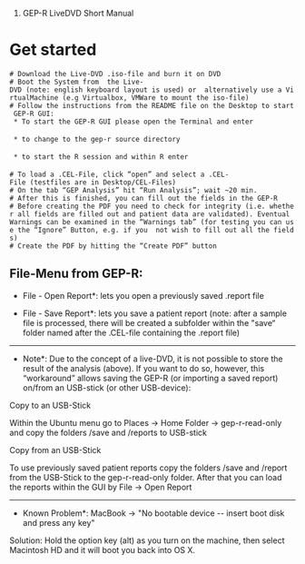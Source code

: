 #GEP-R LiveDVD Short Manual

= Get started =

 # Download the Live-DVD .iso-file and burn it on DVD
 # Boot the System from  the Live-DVD (note: english keyboard layout is used) or  alternatively use a VirtualMachine (e.g Virtualbox, VMWare to mount the iso-file)
 # Follow the instructions from the README file on the Desktop to start GEP-R GUI:
  * To start the GEP-R GUI please open the Terminal and enter
   {{{cd gep-r-read-only}}} <Enter>
  * to change to the gep-r source directory
   {{{R}}} <Enter>
  * to start the R session and within R enter
   {{{source("gBefund.R")}}} <Enter>
 # To load a .CEL-File, click “open” and select a .CEL-File (testfiles are in Desktop/CEL-Files)
 # On the tab “GEP Analysis” hit “Run Analysis”; wait ~20 min.
 # After this is finished, you can fill out the fields in the GEP-R
 # Before creating the PDF you need to check for integrity (i.e. whether all fields are filled out and patient data are validated). Eventual Warnings can be examined in the “Warnings tab” (for testing you can use the “Ignore” Button, e.g. if you  not wish to fill out all the fields)
 # Create the PDF by hitting the “Create PDF” button

== File-Menu from GEP-R: ==

*File - Open Report*: lets you open a previously saved .report file

*File - Save Report*: lets you save a patient report (note: after a sample file is processed, there will be created a subfolder within the "save“ folder named after the .CEL-file containing the .report file)

-----------------

*Note*: Due to the concept of a live-DVD, it is not possible to store the result of the analysis (above). If you want to do so, however, this “workaround” allows saving the GEP-R (or importing a saved report) on/from an USB-stick (or other USB-device):

Copy  to an USB-Stick

Within the Ubuntu menu go to Places → Home Folder → gep-r-read-only and copy the folders /save and /reports to USB-stick

Copy from an USB-Stick

To use previously saved patient reports copy the folders /save and /report from the USB-Stick to the gep-r-read-only folder. After that you can load the reports within the GUI by File → Open Report

-----------------

*Known Problem*: MacBook -> "No bootable device -- insert boot disk and press any key"
Solution: Hold the option key (alt) as you turn on the machine, then select Macintosh HD and it will boot you back into OS X. 